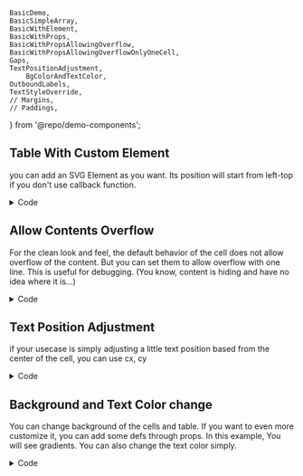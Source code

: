 	BasicDemo,
	BasicSimpleArray,
	BasicWithElement,
	BasicWithProps,
	BasicWithPropsAllowingOverflow,
	BasicWithPropsAllowingOverflowOnlyOneCell,
	Gaps,
	TextPositionAdjustment,
		BgColorAndTextColor,
	OutboundLabels,
	TextStyleOverride,
	// Margins,
	// Paddings,
} from '@repo/demo-components';

## Table With Custom Element

you can add an SVG Element as you want. Its position will start from left-top if you don't use callback function.

<div className='demo-container'>
	<BasicWithElement />
</div>

<details>
<summary>Code</summary>
```typescript
import SVGTable, { TableProps } from '@shjeon0730/svg-table';

const Rect = () => {
	return (
		<g>
			<rect x={10} y={5} width={100} height={15} fill='cyan' />
			<text x={10} y={15}>
				hi
			</text>
		</g>
	);
};
const tableProps: Omit<TableProps, 'width'> = {
	rows: [
		['Header 1', 'Header 2', 'Header3'],
		[
			{ content: <Rect /> },
			{ content: 'Row Span', rowSpan: 2 },
			'Row 1, Cell 3',
		],
		['Row 2, Cell 1', 'Row 2, Cell 3'],
	],
};

export const BasicWithElement = ({ width = 500 }: { width?: number }) => {
	return <SVGTable {...tableProps} width={width} />;
};

```
</details>

## Custom Element With Props

Do you want to adjust the element based on the center position? No problem! Use callback function.

<div className='demo-container'>
	<BasicWithProps />
</div>

<details>
<summary>Code</summary>
```typescript
import SVGTable, { ContentAsFunc, TableProps } from '@shjeon0730/svg-table';

// this props will have an extensive amount of attributes that you can use for customization
const adjustedText: ContentAsFunc = props => {
	return (
		<text x={props.x + 10} y={props.y + 10}>
			Adjusted Text
		</text>
	);
};

const tableProps: Omit<TableProps, 'width'> = {
	rows: [
		['Header 1', 'Header 2'],
		[{ content: adjustedText }, 'Cell'],
	],
};

export const BasicWithProps = ({ width = 500 }: { width?: number }) => {
	return <SVGTable {...tableProps} width={width} />;
};

```
</details>

## Allow Contents Overflow

For the clean look and feel, the default behavior of the cell does not allow overflow of the content. But you can set them to allow overflow with one line. This is useful for debugging. (You know, content is hiding and have no idea where it is...)

<div className='demo-container'>
	<BasicWithPropsAllowingOverflow />
</div>
<details>
<summary>Code</summary>
```typescript
import SVGTable, { TableProps } from '@shjeon0730/svg-table';

// this props will have an extensive amount of attributes that you can use for customization

const overflowedCell = 'This should overflow Because it is so long!!';

const tableProps: Omit<TableProps, 'width'> = {
	defaultCellStyle: {
		allowOverflow: true,
	},
	rows: [
		[overflowedCell, 'Cell', 'Cell'],
		['Cell', overflowedCell, 'Cell'],
		['Cell', 'Cell', overflowedCell],
	],
};

export const BasicWithPropsAllowingOverflow = ({
	width = 500,
}: {
	width?: number;
}) => {
	return <SVGTable {...tableProps} width={width} />;
};

```
</details>

## Control Overflow behavior individually

You can make only some cell to overflow as well.
This allow you to control the table look granually.

<div className='demo-container'>
	<BasicWithPropsAllowingOverflowOnlyOneCell />
</div>
<details>
<summary>Code</summary>
```typescript
import SVGTable, { CellProps, TableProps } from '@shjeon0730/svg-table';

const LONG_TEXT = 'This should overflow Because it is so long!!';

const overflowedCell: CellProps = {
	style: {
		allowOverflow: true,
	},
	content: LONG_TEXT,
};

const tableProps: Omit<TableProps, 'width'> = {
	rows: [
		[overflowedCell, 'Cell', 'Cell'],
		['Cell', LONG_TEXT, 'Cell'],
		['Cell', 'Cell', LONG_TEXT],
	],
};

export const BasicWithPropsAllowingOverflowOnlyOneCell = ({
	width = 500,
}: {
	width?: number;
}) => {
	return <SVGTable {...tableProps} width={width} />;
};

```
</details>


## Text Position Adjustment

if your usecase is simply adjusting a little text position based from the center of the cell,
you can use cx, cy

<div className='demo-container'>
	<TextPositionAdjustment />
</div>

<details>
<summary>Code</summary>
```typescript
import SVGTable, { TableProps } from '@shjeon0730/svg-table';

const tableProps: Omit<TableProps, 'width'> = {
	rows: [
		{
			cells: [
				{
					content: 'cx: -10, cy: -3',
					style: {
						cx: -10,
						cy: -3,
					},
				},
				{
					content: 'without cx,cy',
				},

				{
					content: 'cx: 10, cy: 3',
					style: {
						cx: 10,
						cy: 3,
					},
				},
			],
		},
	],
};

export const TextPositionAdjustment = ({ width = 500 }: { width?: number }) => {
	return <SVGTable {...tableProps} width={width} />;
};

```
</details>


## Outbound Labels

If you want to put labels outside of the table area, you might find it is very hard.
You can add before and after items to make outbound labels easily.

<div className='demo-container'>
	<OutboundLabels />
</div>

<details>
<summary>Code</summary>
```typescript
import SVGTable, { ContentAsFunc, TableProps } from '@shjeon0730/svg-table';

// this props will have an extensive amount of attributes that you can use for customization
const getOutBoundLabelOnTop: ContentAsFunc = props => {
	// white-bg is given to defs property.
	return (
		<text x={props.x} y={0} {...props.textStyle} filter='url(#white-bg)'>
			TOP LABEL
		</text>
	);
};

const getOutBoundLabelOnLeft: ContentAsFunc = props => {
	return (
		<g transform={`translate(-10, ${props.y})`}>
			<g transform={`rotate(-90)`}>
				<text dominantBaseline={'auto'} textAnchor='middle'>
					LEFT LABEL
				</text>
			</g>
		</g>
	);
};

const tableProps: Omit<TableProps, 'width'> = {
	// this can be used in svg area.
	defs: (
		<>
			<filter x='-0.1' y='0' width='1.2' height='1' id='white-bg'>
				<feFlood floodColor='#FFFFFF' />
				<feComposite in='SourceGraphic' operator='over' />
			</filter>
			<filter x='-0.1' y='0' width='1.2' height='1' id='red-bg'>
				<feFlood floodColor='red' />
				<feComposite in='SourceGraphic' operator='over' />
			</filter>
		</>
	),
	style: {
		margins: [0, 0, 0, 30],
	},
	rows: [
		{
			cells: [
				{
					style: {
						allowOverflow: true,
					},
					content: getOutBoundLabelOnTop,
					after: props => (
						<text
							x={props.width}
							y={props.height / 2}
							textAnchor='end'
							fill='yellow'
							{...props.textStyle}
						>
							After
						</text>
					),
					before: props => (
						<details>
							<rect
								x={0}
								y={0}
								width={props.width}
								height={props.height}
								fill='#ff6666'
							/>
							<text
								x={0}
								y={props.height / 2}
								fill='white'
								{...props.textStyle}
							>
								Before
							</text>
						</>
					),
				},
				{
					style: {
						allowOverflow: true,
						textStyle: {
							// another way of outbounding label
							y: 0,
							filter: 'url(#white-bg)',
						},
						beforeTextStyle: {
							filter: 'url(#red-bg)',
							fill: 'yellow',
						},
						afterTextStyle: {
							fill: 'green',
						},
					},
					content: 'Header 2',
					after: 'After Header 2', // this will not affected by textStyle
					before: 'Before Header 2',
					colSpan: 2,
				},
			],
		},
		{
			cells: [
				{
					style: {
						allowOverflow: true,
					},
					content: 'text',
					before: getOutBoundLabelOnLeft,
				},
				{ content: 'Row Span', rowSpan: 2 },
				{ content: 'Row 1, Cell 3' },
			],
		},
		['Row 2, Cell 1', 'Row 2, Cell 3'],
	],
};

export const OutboundLabels = ({ width = 500 }: { width?: number }) => {
	return <SVGTable {...tableProps} width={width} />;
};

```
</details>

## Background and Text Color change

You can change background of the cells and table.
If you want to even more customize it, you can add some defs
through props. In this example, You will see gradients.
You can also change the text color simply.


<div className='demo-container'>
	<BgColorAndTextColor />
</div>

<details>
<summary>Code</summary>
```typescript
import SVGTable, { TableProps } from '@shjeon0730/svg-table';
const Gradients = () => {
	return (
		<>
			<linearGradient id='red-to-blue' x1='0' x2='0' y1='0' y2='1'>
				<stop offset='0%' stopColor='red' />
				<stop offset='100%' stopColor='blue' />
			</linearGradient>
			<linearGradient id='cyan-to-white' x1='0' x2='0' y1='0' y2='1'>
				<stop offset='0%' stopColor='cyan' />
				<stop offset='100%' stopColor='white' />
			</linearGradient>
		</>
	);
};
const blueTextCell = {
	content: 'Blue Text',
	style: {
		textColor: 'blue',
	},
};
const OrangeBackWhiteTextCell = {
	content: 'OrangeBack,WhiteText',
	style: {
		bgColor: 'orange',
		textColor: 'white',
	},
};

const GradientBackCell = {
	content: 'Gradient Back',
	style: {
		bgColor: 'url(#red-to-blue)',
		textColor: 'white',
	},
};

const GradientBackCell2 = {
	content: 'Gradient Back2',
	style: {
		bgColor: 'url(#cyan-to-white)',
	},
};

const tableProps: Omit<TableProps, 'width'> = {
	defs: <Gradients />,
	height: 100,
	rows: [
		[blueTextCell, OrangeBackWhiteTextCell],
		[GradientBackCell, GradientBackCell2],
	],
};
export const BgColorAndTextColor = ({ width = 500 }: { width?: number }) => {
	return <SVGTable {...tableProps} width={width} />;
};

```
</details>


## Text override

svg-table has class names for individual elements. so you can add css.
but also, you can control individual text's attributes since the attributes are passed by `style.textStyle` option. All possible attributes can be passed to text elements.

using this behavior, we can override text's position, layout, and much more behavior.

in this example, I just overrode the positions of text.

<div className='demo-container'>
	<TextStyleOverride />
</div>

<details>
<summary>Code</summary>
```typescript
import SVGTable, { TableProps } from '@shjeon0730/svg-table';

const textLeftTop = {
	textAnchor: 'start',
	dominantBaseline: 'hanging',
	x: 0,
	y: 0,
};

const tableProps: Omit<TableProps, 'width'> = {
	columnWidths: [100, 300, 200],
	defaultCellStyle: {
		textColor: '#ff0000',
	},
	rows: [
		{
			cells: [
				{
					content: 'Header 1',
					style: {
						bgColor: '#f0f0f0',
						paddings: [10, 4, 0, 0],
						textColor: 'blue',
						textStyle: {
							textAnchor: 'middle',
							dominantBaseline: 'auto',
							fontSize: 10,
						},
					},
				},
				{
					content: 'Header 2',
					colSpan: 2,
					style: {
						textStyle: {
							textAnchor: 'middle',
							dominantBaseline: 'middle',
						},
					},
				},
			],
		},
		{
			cells: [
				{ content: 'test' },
				{
					content: 'Row 1, Cell 2',
					rowSpan: 2,
					style: {
						textStyle: {
							fontSize: 30,
							fontFamily: 'sans-serif',
						},
					},
				},
				{
					content: 'Row 1, Cell 3',
					style: {
						textStyle: textLeftTop,
					},
				},
			],
		},
		{
			cells: [{ content: 'Row 2, Cell 1' }, { content: 'Row 2, Cell 3' }],
		},
	],
};
export const TextStyleOverride = ({ width = 500 }: { width?: number }) => {
	return <SVGTable {...tableProps} width={width} />;
};

```
</details>